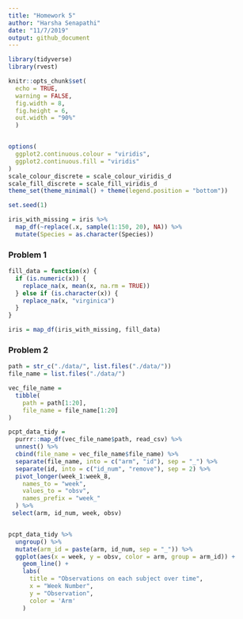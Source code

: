```yaml
---
title: "Homework 5"
author: "Harsha Senapathi"
date: "11/7/2019"
output: github_document
---
```


```r
library(tidyverse)
library(rvest)

knitr::opts_chunk$set(
  echo = TRUE,
  warning = FALSE,
  fig.width = 8,
  fig.height = 6,
  out.width = "90%"
  )


options(
  ggplot2.continuous.colour = "viridis",
  ggplot2.continuous.fill = "viridis"
)
scale_colour_discrete = scale_colour_viridis_d
scale_fill_discrete = scale_fill_viridis_d
theme_set(theme_minimal() + theme(legend.position = "bottom"))
```

```r
set.seed(1)

iris_with_missing = iris %>% 
  map_df(~replace(.x, sample(1:150, 20), NA)) %>%
  mutate(Species = as.character(Species))

```

### Problem 1
```r
fill_data = function(x) {
  if (is.numeric(x)) {
    replace_na(x, mean(x, na.rm = TRUE))
  } else if (is.character(x)) {
    replace_na(x, "virginica")
  }
}

iris = map_df(iris_with_missing, fill_data)
```

### Problem 2

```r
path = str_c("./data/", list.files("./data/")) 
file_name = list.files("./data/")

vec_file_name = 
  tibble( 
    path = path[1:20], 
    file_name = file_name[1:20]
)

pcpt_data_tidy =
  purrr::map_df(vec_file_name$path, read_csv) %>% 
  unnest() %>% 
  cbind(file_name = vec_file_name$file_name) %>% 
  separate(file_name, into = c("arm", "id"), sep = "_") %>% 
  separate(id, into = c("id_num", "remove"), sep = 2) %>% 
  pivot_longer(week_1:week_8,
    names_to = "week",
    values_to = "obsv",
    names_prefix = "week_"
  ) %>% 
 select(arm, id_num, week, obsv)


pcpt_data_tidy %>% 
  ungroup() %>% 
  mutate(arm_id = paste(arm, id_num, sep = "_")) %>% 
  ggplot(aes(x = week, y = obsv, color = arm, group = arm_id)) +
    geom_line() +
    labs(
      title = "Observations on each subject over time",
      x = "Week Number",
      y = "Observation",
      color = 'Arm'
    ) 
```






